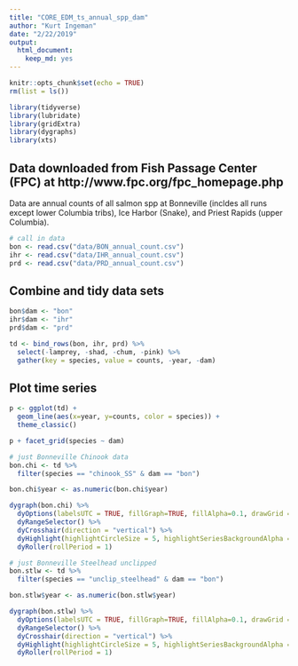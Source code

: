 ```yaml
---
title: "CORE_EDM_ts_annual_spp_dam"
author: "Kurt Ingeman"
date: "2/22/2019"
output: 
  html_document: 
    keep_md: yes
---
```


```r
knitr::opts_chunk$set(echo = TRUE)
rm(list = ls())

library(tidyverse)
library(lubridate)
library(gridExtra)
library(dygraphs)
library(xts)

```

## Data downloaded from Fish Passage Center (FPC) at http://www.fpc.org/fpc_homepage.php

Data are annual counts of all salmon spp at Bonneville (incldes all runs except lower Columbia tribs), Ice Harbor (Snake), and Priest Rapids (upper Columbia).

```r
# call in data
bon <- read.csv("data/BON_annual_count.csv")
ihr <- read.csv("data/IHR_annual_count.csv")
prd <- read.csv("data/PRD_annual_count.csv")
```

## Combine and tidy data sets

```r
bon$dam <- "bon"
ihr$dam <- "ihr"
prd$dam <- "prd"

td <- bind_rows(bon, ihr, prd) %>% 
  select(-lamprey, -shad, -chum, -pink) %>% 
  gather(key = species, value = counts, -year, -dam)

```

## Plot time series

```r

p <- ggplot(td) +
  geom_line(aes(x=year, y=counts, color = species)) +
  theme_classic()

p + facet_grid(species ~ dam)

```


```r
# just Bonneville Chinook data
bon.chi <- td %>% 
  filter(species == "chinook_SS" & dam == "bon")

bon.chi$year <- as.numeric(bon.chi$year)

dygraph(bon.chi) %>%
  dyOptions(labelsUTC = TRUE, fillGraph=TRUE, fillAlpha=0.1, drawGrid = FALSE, colors="#D8AE5A") %>%
  dyRangeSelector() %>%
  dyCrosshair(direction = "vertical") %>%
  dyHighlight(highlightCircleSize = 5, highlightSeriesBackgroundAlpha = 0.2, hideOnMouseOut = FALSE)  %>%
  dyRoller(rollPeriod = 1)
```

```r
# just Bonneville Steelhead unclipped
bon.stlw <- td %>% 
  filter(species == "unclip_steelhead" & dam == "bon")

bon.stlw$year <- as.numeric(bon.stlw$year)

dygraph(bon.stlw) %>%
  dyOptions(labelsUTC = TRUE, fillGraph=TRUE, fillAlpha=0.1, drawGrid = FALSE, colors="#D8AE5A") %>%
  dyRangeSelector() %>%
  dyCrosshair(direction = "vertical") %>%
  dyHighlight(highlightCircleSize = 5, highlightSeriesBackgroundAlpha = 0.2, hideOnMouseOut = FALSE)  %>%
  dyRoller(rollPeriod = 1)
```

